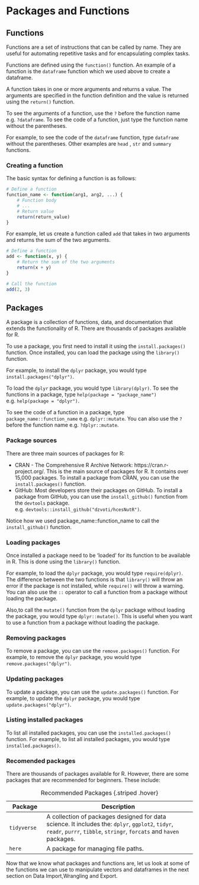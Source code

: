 # Packages and Functions

## Functions
Functions are a set of instructions that can be called by name. They are useful for automating repetitive tasks and for encapsulating complex tasks. 

Functions are defined using the `function()` function. An example of a function is the `dataframe` function which we used above to create a dataframe. 

A function takes in one or more arguments and returns a value. The arguments are specified in the function definition and the value is returned using the `return()` function. 

To see the arguments of a function, use the `?` before the function name e.g. `?dataframe`. To see the code of a function, just type the function name without the parentheses. 

For example, to see the code of the `dataframe` function, type `dataframe` without the parentheses. Other examples are `head` , `str` and `summary` functions.


### Creating a function
The basic syntax for defining a function is as follows:

```r
# Define a function
function_name <- function(arg1, arg2, ...) {
    # Function body
    # ...
    # Return value
    return(return_value)
}
```

For example, let us create a function called `add` that takes in two arguments and returns the sum of the two arguments.

```r
# Define a function
add <- function(x, y) {
    # Return the sum of the two arguments
    return(x + y)
}

# Call the function
add(2, 3)
```

## Packages
A package is a collection of functions, data, and documentation that extends the functionality of R. There are thousands of packages available for R. 

To use a package, you first need to install it using the `install.packages()` function. Once installed, you can load the package using the `library()` function. 

For example, to install the `dplyr` package, you would type `install.packages("dplyr")`. 

To load the `dplyr` package, you would type `library(dplyr)`. To see the functions in a package, type `help(package = "package_name")` e.g. `help(package = "dplyr")`. 

To see the code of a function in a package, type `package_name::function_name` e.g. `dplyr::mutate`. You can also use the `?` before the function name e.g. `?dplyr::mutate`.

### Package sources
There are three main sources of packages for R:

-   CRAN - The Comprehensive R Archive Network: https://cran.r-project.org/. This is the main source of packages for R. It contains over 15,000 packages. To install a package from CRAN, you can use the `install.packages()` function.
-   GitHub: Most developers store their packages on GitHub. To install a package from GitHub, you can use the `install_github()` function from the `devtools` package. e.g. `devtools::install_github("dzvoti/hcesNutR")`. 

:::{.callout-tip}
Notice how we used package_name::function_name to call the `install_github()` function.
:::

### Loading packages
Once installed a package need to be 'loaded' for its function to be available in R. This is done using the `library()` function. 

For example, to load the `dplyr` package, you would type `require(dplyr)`. The difference between the two functions is that `library()` will throw an error if the package is not installed, while `require()` will throw a warning. You can also use the `::` operator to call a function from a package without loading the package. 

Also,to call the `mutate()` function from the `dplyr` package without loading the package, you would type `dplyr::mutate()`. This is useful when you want to use a function from a package without loading the package.

### Removing packages
To remove a package, you can use the `remove.packages()` function. For example, to remove the `dplyr` package, you would type `remove.packages("dplyr")`.

### Updating packages
To update a package, you can use the `update.packages()` function. For example, to update the `dplyr` package, you would type `update.packages("dplyr")`.

### Listing installed packages
To list all installed packages, you can use the `installed.packages()` function. For example, to list all installed packages, you would type `installed.packages()`. 

### Recomended packages
There are thousands of packages available for R. However, there are some packages that are recommended for beginners. These include:

| Package | Description |
| -- | -------- |
| `tidyverse` | A collection of packages designed for data science. It includes the: `dplyr`, `ggplot2`, `tidyr`, `readr`, `purrr`, `tibble`, `stringr`, `forcats` and `haven` packages. |
|`here`| A package for managing file paths.|

: Recommended Packages {.striped .hover}

Now that we know what packages and functions are, let us look at some of the functions we can use to manipulate vectors and dataframes in the next section on Data Import,Wrangling and Export.


